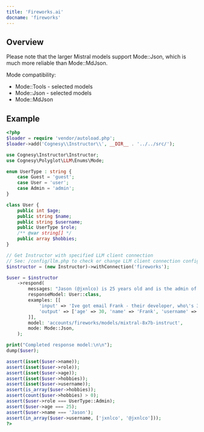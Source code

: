 ```yaml
---
title: 'Fireworks.ai'
docname: 'fireworks'
---
```


## Overview

Please note that the larger Mistral models support Mode::Json, which is much more
reliable than Mode::MdJson.

Mode compatibility:
- Mode::Tools - selected models
- Mode::Json - selected models
- Mode::MdJson


## Example

```php
<?php
$loader = require 'vendor/autoload.php';
$loader->add('Cognesy\\Instructor\\', __DIR__ . '../../src/');

use Cognesy\Instructor\Instructor;
use Cognesy\Polyglot\LLM\Enums\Mode;

enum UserType : string {
    case Guest = 'guest';
    case User = 'user';
    case Admin = 'admin';
}

class User {
    public int $age;
    public string $name;
    public string $username;
    public UserType $role;
    /** @var string[] */
    public array $hobbies;
}

// Get Instructor with specified LLM client connection
// See: /config/llm.php to check or change LLM client connection configuration details
$instructor = (new Instructor)->withConnection('fireworks');

$user = $instructor
    ->respond(
        messages: "Jason (@jxnlco) is 25 years old and is the admin of this project. He likes playing football and reading books.",
        responseModel: User::class,
        examples: [[
            'input' => 'Ive got email Frank - their developer, who\'s 30. He asked to come back to him frank@hk.ch. Btw, he plays on drums!',
            'output' => ['age' => 30, 'name' => 'Frank', 'username' => 'frank@hk.ch', 'role' => 'developer', 'hobbies' => ['playing drums'],],
        ]],
        model: 'accounts/fireworks/models/mixtral-8x7b-instruct',
        mode: Mode::Json,
    );

print("Completed response model:\n\n");
dump($user);

assert(isset($user->name));
assert(isset($user->role));
assert(isset($user->age));
assert(isset($user->hobbies));
assert(isset($user->username));
assert(is_array($user->hobbies));
assert(count($user->hobbies) > 0);
assert($user->role === UserType::Admin);
assert($user->age === 25);
assert($user->name === 'Jason');
assert(in_array($user->username, ['jxnlco', '@jxnlco']));
?>
```
